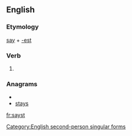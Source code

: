 ==English==

===Etymology===
[[say]] + [[-est]]

===Verb===
{{en-verb form}}

# {{archaic}} {{form of|Second-person singular simple present form|say}}

===Anagrams===
* {{alphagram|assty}}
* [[stays#English|stays]]

[[Category:English second-person singular forms]]

[[fr:sayst]]